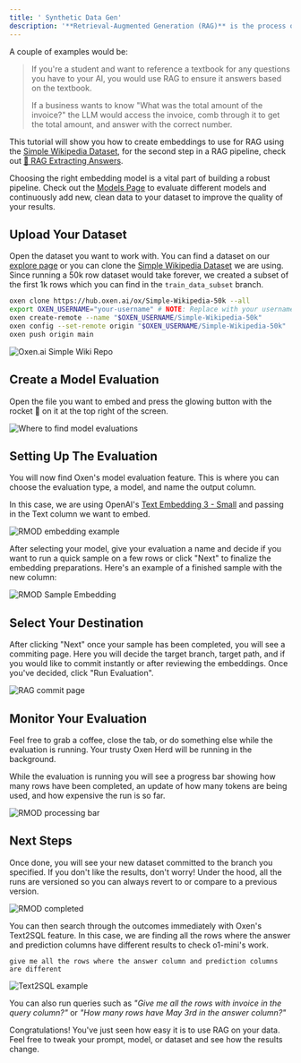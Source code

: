```yaml
---
title: ' Synthetic Data Gen'
description: '**Retrieval-Augmented Generation (RAG)** is the process of retrieving information that the AI does not have in its original training data to answer a question. To set up RAG, the first step is to embed the data you would like to retrieve. Basically, convert the text, image, or other data to a number the AI knows how to find and retrieve when asked a question which relates to the text, image, etc.'
---
```



A couple of examples would be:
>
>If you're a student and want to reference a textbook for any questions you have to your AI, you would use RAG to ensure it answers based on the textbook.
>
>If a business wants to know "What was the total amount of the invoice?" the LLM would access the invoice, comb through it to get the total amount, and answer with the correct number.

This tutorial will show you how to create embeddings to use for RAG using the [Simple Wikipedia Dataset](https://www.oxen.ai/ox/Simple-Wikipedia-50k), for the second step in a RAG pipeline, check out [🧠 RAG Extracting Answers](/use-cases/rag-extracting-answers).

Choosing the right embedding model is a vital part of building a robust pipeline. Check out the [Models Page](https://www.oxen.ai/explore/models) to evaluate different models and continuously add new, clean data to your dataset to improve the quality of your results.

## Upload Your Dataset

Open the dataset you want to work with. You can find a dataset on our [explore page](https://www.oxen.ai/explore) or you can clone the [Simple Wikipedia Dataset](https://www.oxen.ai/ox/Simple-Wikipedia-50k) we are using. Since running a 50k row dataset would take forever, we created a subset of the first 1k rows which you can find in the `train_data_subset` branch.


```bash
oxen clone https://hub.oxen.ai/ox/Simple-Wikipedia-50k --all
export OXEN_USERNAME="your-username" # NOTE: Replace with your username
oxen create-remote --name "$OXEN_USERNAME/Simple-Wikipedia-50k"
oxen config --set-remote origin "$OXEN_USERNAME/Simple-Wikipedia-50k"
oxen push origin main
```

<img
  className="block"
  src="/images/repo_emb.png"
  alt="Oxen.ai Simple Wiki Repo"
/>

## Create a Model Evaluation

Open the file you want to embed and press the glowing button with the rocket 🚀 on it at the top right of the screen.


<img
  className="block"
  src="/images/rmod_button.png"
  alt="Where to find model evaluations"
/>

## Setting Up The Evaluation

You will now find Oxen's model evaluation feature. This is where you can choose the evaluation type, a model, and name the output column.

In this case, we are using OpenAI's [Text Embedding 3 - Small](https://www.oxen.ai/explore/models#openai) and passing in the Text column we want to embed.

<img
  className="block"
  src="/images/rmod_emb.png"
  alt="RMOD embedding example"
/>

After selecting your model, give your evaluation a name and decide if you want to run a quick sample on a few rows or click "Next" to finalize the embedding preparations. 
Here's an example of a finished sample with the new column:

<img
  className="block"
  src="/images/sample_emb.png"
  alt="RMOD Sample Embedding"
/>

## Select Your Destination

After clicking "Next" once your sample has been completed, you will see a commiting page. Here you will decide the target branch, target path, and if you would like to commit instantly or after reviewing the embeddings. Once you've decided, click "Run Evaluation".

<img
  className="block"
  src="/images/saved_file_path.png"
  alt="RAG commit page"
/>

## Monitor Your Evaluation

Feel free to grab a coffee, close the tab, or do something else while the evaluation is running. Your trusty Oxen Herd will be running in the background.

While the evaluation is running you will see a progress bar showing how many rows have been completed, an update of how many tokens are being used, and how expensive the run is so far.


<img
  className="block"
  src="/images/rag_embedding_status.png"
  alt="RMOD processing bar"
/>

## Next Steps

Once done, you will see your new dataset committed to the branch you specified. If you don't like the results, don't worry! Under the hood, all the runs are versioned so you can always revert to or compare to a previous version.


<img
  className="block"
  src="/images/rag_emb_final.png"
  alt="RMOD completed"
/>

You can then search through the outcomes immediately with Oxen's Text2SQL feature. In this case, we are finding all the rows where the answer and prediction columns have different results to check o1-mini's work.

```
give me all the rows where the answer column and prediction columns are different

```

<img
  className="block"
  src="/images/RAG_t2s.png"
  alt="Text2SQL example"
/>

You can also run queries such as *"Give me all the rows with invoice in the query column?"* or *"How many rows have May 3rd in the answer column?"*

Congratulations! You've just seen how easy it is to use RAG on your data. Feel free to tweak your prompt, model, or dataset and see how the results change.